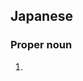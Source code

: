 ==Japanese==
{{ja-kanjitab|もみ|やま|yomi=k}}

===Proper noun===
{{ja-pos|proper|もみやま}}

# {{surname|lang=ja|sort=もみやま}}